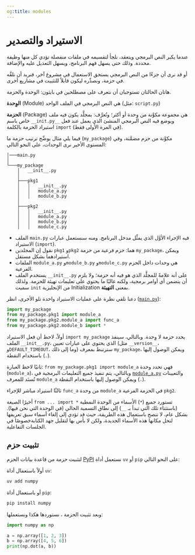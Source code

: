 ```yaml
---
og:title: modules
---
```


# الاستيراد والتصدير

عندما يكبر النص البرمجي ويتعقد، نلجأ لتقسيمه في ملفات منفصلة تؤدي كل منها وظيفة محددة. وذلك حتى يسهل فهم البرنامج، ويسهل التعديل عليه والإضافة.

أو قد نرى أن جزءًا من النص البرمجي يستحق الاستعمال في مشروع آخر، فنريد أن نلفَّه في حزمة، ونصدِّره ليكون قابلاً للتثبيت في مشاريع أخرى.

هاتان الحالتان تستوجبان أن نتعرف على مصطلحين في بايثون: الوحدة والحزمة.

**الوِحدة** (Module) هي النص البرمجي في الملف الواحد (مثل: `script.py`)

**الحزمة** (Package) هي مجموعة مكوَّنة من وِحدة أو أكثر؛ وتُعرَّف: بمجلَّد يكون فيه ملف خاص باسم `__init.py__` ويوضع فيه النص البرمجي المنشئ الذي يعمل عند فعل استيراد الحزمة بالكلمة `import` (في المرة الأولى فقط).

فيما يلي مثال يوضِّح ترتيب حزمة ما (`my_package`) مكوَّنة من حزم مضمَّنة، وفي المستوى الأخير نرى الوحدات، على النحو التالي:

```
│───main.py
│
└───my_package
    │   __init__.py
    │
    ├───pkg1
    │   │   __init__.py
    │   │   module_a.py
    │   │   module_b.py
    │
    ├───pkg2
    │   │   __init__.py
    │   │   module_a.py
    │   │   module_b.py
    │   │   module_c.py
```

- الملف `main.py` فيه الإجراء الأوَّل الذي يمثِّل مدخل البرنامج. ومنه سنستعمل عبارات الاستيراد (`import`).
- نقول إن المجلدين `pkg1` و`pkg2` هما: حزم فرعية من حزمة `my_package`، ويمكن استيرادهما بشكل مستقل.
- الملفات `module_a.py` و`module_b.py` و`module_c.py` هي وحدات داخل الحزم الفرعية.
- يستخدم الملف `__init__.py` على أنه علامةً للمجلَّد الذي هو فيه أنه حزمة؛ ولا يلزم أن يتضمن أي أوامر برمجية، ولكنه غالبًا ما يحتوي على تعليمات تهيئة للحزمة. ولذلك سميت `init` من الإنجليزية Initialization بمعنى **التهيئة**.

دعنا نلقي نظرة على عمليات الاستيراد واحدة تلو الأخرى، انظر ([`main.py`](modules_example/main.py)):

``` python
import my_package
from my_package.pkg1 import module_a
from my_package.pkg2.module_a import func_a
from my_package.pkg2.module_b import *
```

أولاً، لاحظ أن فعل الاستيراد `import my_package` يحدد حزمة لا وِحدة. وبالتالي، سينفذ الملف `__init__.py`، الذي يحتوي على عبارات تعيين (مثل `__version__`، و`DEFAULT_TIMEOUT`، وما إلى ذلك) سترتبط بمعرف `my_package`، ويمكن الوصول إليها باستخدام النقطة (`.`).

ثانيًا لاحظ العبارة: `from my_package.pkg1 import module_a` فهي تحدد وحدة (`module_a`)، وبالتالي، يتم تنفيذ جميع التعليمات البرمجية في [`module_a.py`](modules_example/my_package/pkg1/module_a.py) والتعيينات تُسنَد للمعرف `module_a` ويمكن الوصول إليها باستخدام النقطة (`.`).

ثالثًا استيراد مباشر للإجراء `func_a` من وحدة `module_a` في الحزمة الفرعية `pkg2`.

أخيرًا الصيغة `from ... import *` تستورد جميع (`*`) الأسماء من الوحدة النمطية (باستثناء تلك التي تبدأ بـ `__`) إلى نطاق التسمية الحالي (في الوحدة التي نحن فيها). بشكل عام، لا ننصح باستعمال هذه الطريقة، حيث قد تؤدي إلى إلغاء أسماء سبق تعريفها لتحل مكانها هذه الأسماء الجديدة، ولكن لا بأس بها لتقليل جهد الكتابةخصوصًا في الجلسات التفاعلية.


## تثبيت حزم

لتثبيت حزمة من قاعدة بيانات الحزم [PyPI](https://pypi.org/) نستعمل أداة `uv` أو `pip` على النحو التالي:

أولاً باستعمال أداة `uv`:

``` bash
uv add numpy
```

أو باستعمال أداة `pip`:

```bash
pip install numpy
```

وبعد تثبيت الحزمة ، نستوردها هكذا ونستعملها:

```python
import numpy as np

a = np.array([1, 2, 3])
b = np.array([4, 5, 6])
print(np.dot(a, b))
```

